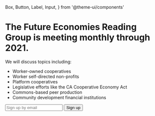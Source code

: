 ---
---

  Box,
  Button,
  Label,
  Input,
} from '@theme-ui/components'


# The Future Economies Reading Group is meeting monthly through 2021.

We will discuss topics including:
* Worker-owned cooperatives
* Worker self-directed non-profits
* Platform cooperatives
* Legislative efforts like the CA Cooperative Economy Act
* Commons-based peer production
* Community development financial institutions


<Box as='form' action="https://formspree.io/f/mnqogeqr" method="POST">
  <Input placeholder="Sign up by email" style={{display: 'inline', maxWidth: '280px', marginRight: '8px', marginBottom: '8px'}} type="email" name="email" />
  <Button>Sign up</Button>
</Box>
